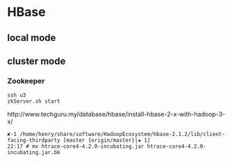 # HBase

## local mode

## cluster mode


### Zookeeper

```
ssh u3
zkServer.sh start
```




http://www.techguru.my/database/hbase/install-hbase-2-x-with-hadoop-3-x/  
```
✘-1 /home/henry/share/software/HadoopEcosystem/hbase-2.1.2/lib/client-facing-thirdparty [master {origin/master}|✚ 1] 
22:17 # mv htrace-core4-4.2.0-incubating.jar htrace-core4-4.2.0-incubating.jar.bk
```
